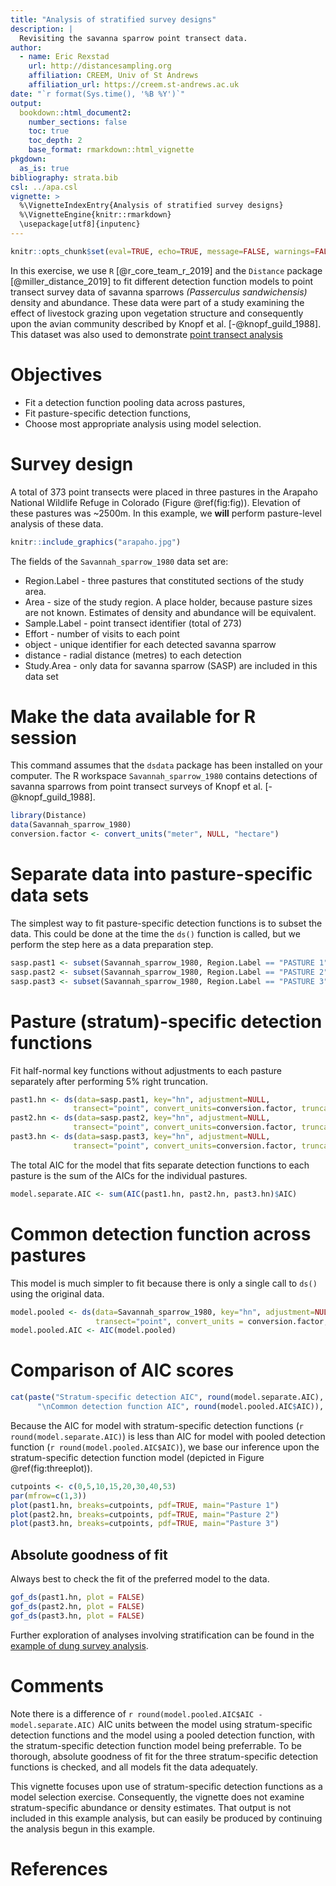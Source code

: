```yaml
---
title: "Analysis of stratified survey designs"
description: |
  Revisiting the savanna sparrow point transect data.
author:
  - name: Eric Rexstad 
    url: http://distancesampling.org
    affiliation: CREEM, Univ of St Andrews
    affiliation_url: https://creem.st-andrews.ac.uk
date: "`r format(Sys.time(), '%B %Y')`"
output: 
  bookdown::html_document2:
    number_sections: false
    toc: true
    toc_depth: 2
    base_format: rmarkdown::html_vignette
pkgdown:
  as_is: true   
bibliography: strata.bib
csl: ../apa.csl
vignette: >
  %\VignetteIndexEntry{Analysis of stratified survey designs}
  %\VignetteEngine{knitr::rmarkdown}
  \usepackage[utf8]{inputenc}
---
```


```r
knitr::opts_chunk$set(eval=TRUE, echo=TRUE, message=FALSE, warnings=FALSE)
```

In this exercise, we use `R` [@r_core_team_r_2019] and the `Distance` package [@miller_distance_2019] to fit different detection function models to point transect survey data of savanna sparrows *(Passerculus sandwichensis)* density and abundance.  These data were part of a study examining the effect of livestock grazing upon vegetation structure and consequently upon the avian community described by Knopf et al. [-@knopf_guild_1988].  This dataset was also used to demonstrate [point transect analysis](https://distancesampling.org/Distance/articles/web-only/points/pointtransects-distill.html)

# Objectives

- Fit a detection function pooling data across pastures,
- Fit pasture-specific detection functions,
- Choose most appropriate analysis using model selection.

# Survey design

A total of 373 point transects were placed in three pastures in the Arapaho National Wildlife Refuge in Colorado (Figure \@ref(fig:fig)).  Elevation of these pastures was ~2500m.  In this example, we **will** perform pasture-level analysis of these data.

```r
knitr::include_graphics("arapaho.jpg")
```


The fields of the `Savannah_sparrow_1980` data set are:

+ Region.Label - three pastures that constituted sections of the study area.  
+ Area - size of the study region. A place holder, because pasture sizes are not known.  Estimates of density and abundance will be equivalent. 
+ Sample.Label - point transect identifier (total of 273)
+ Effort - number of visits to each point
+ object - unique identifier for each detected savanna sparrow
+ distance - radial distance (metres) to each detection
+ Study.Area - only data for savanna sparrow (SASP) are included in this data set

# Make the data available for R session

This command assumes that the `dsdata` package has been installed on your computer. The R workspace `Savannah_sparrow_1980` contains detections of savanna sparrows from point transect surveys of Knopf et al. [-@knopf_guild_1988].

```r
library(Distance)
data(Savannah_sparrow_1980)
conversion.factor <- convert_units("meter", NULL, "hectare")
```


# Separate data into pasture-specific data sets

The simplest way to fit pasture-specific detection functions is to subset the data.  This could be done at the time the `ds()` function is called, but we perform the step here as a data preparation step.

```r
sasp.past1 <- subset(Savannah_sparrow_1980, Region.Label == "PASTURE 1")
sasp.past2 <- subset(Savannah_sparrow_1980, Region.Label == "PASTURE 2")
sasp.past3 <- subset(Savannah_sparrow_1980, Region.Label == "PASTURE 3")
```

# Pasture (stratum)-specific detection functions

Fit half-normal  key functions without adjustments to each pasture separately after performing 5\% right truncation.

```r
past1.hn <- ds(data=sasp.past1, key="hn", adjustment=NULL,
              transect="point", convert_units=conversion.factor, truncation="5%")
past2.hn <- ds(data=sasp.past2, key="hn", adjustment=NULL,
              transect="point", convert_units=conversion.factor, truncation="5%")
past3.hn <- ds(data=sasp.past3, key="hn", adjustment=NULL,
              transect="point", convert_units=conversion.factor, truncation="5%")
```

The total AIC for the model that fits separate detection functions to each pasture is the sum of the AICs for the individual pastures.

```r
model.separate.AIC <- sum(AIC(past1.hn, past2.hn, past3.hn)$AIC) 
```

#  Common detection function across pastures

This model is much simpler to fit because there is only a single call to `ds()` using the original data.

```r
model.pooled <- ds(data=Savannah_sparrow_1980, key="hn", adjustment=NULL,
                   transect="point", convert_units = conversion.factor, truncation = "5%")
model.pooled.AIC <- AIC(model.pooled)
```

# Comparison of AIC scores

```r
cat(paste("Stratum-specific detection AIC", round(model.separate.AIC),
      "\nCommon detection function AIC", round(model.pooled.AIC$AIC)), sep=" ")
```

Because the AIC for model with stratum-specific detection functions (`r round(model.separate.AIC)`) is less than AIC for model with pooled detection function (`r round(model.pooled.AIC$AIC)`), we base our inference upon the stratum-specific detection function model (depicted in Figure \@ref(fig:threeplot)).

```r
cutpoints <- c(0,5,10,15,20,30,40,53)
par(mfrow=c(1,3))
plot(past1.hn, breaks=cutpoints, pdf=TRUE, main="Pasture 1")
plot(past2.hn, breaks=cutpoints, pdf=TRUE, main="Pasture 2")
plot(past3.hn, breaks=cutpoints, pdf=TRUE, main="Pasture 3")
```


## Absolute goodness of fit

Always best to check the fit of the preferred model to the data.

```r
gof_ds(past1.hn, plot = FALSE)
gof_ds(past2.hn, plot = FALSE)
gof_ds(past3.hn, plot = FALSE)
```

Further exploration of analyses involving stratification can be found in the [example of dung survey analysis](https://distancesampling.org/Distance/articles/web-only/multipliers/multipliers-distill.html).

# Comments

Note there is a difference of `r round(model.pooled.AIC$AIC - model.separate.AIC)` AIC units between the model using stratum-specific detection functions and the model using a pooled detection function, with the stratum-specific detection function model being preferrable.  To be thorough, absolute goodness of fit for the three stratum-specific detection functions is checked, and all models fit the data adequately.

This vignette focuses upon use of stratum-specific detection functions as a model selection exercise.  Consequently, the vignette does not examine stratum-specific abundance or density estimates.  That output is not included in this example analysis, but can easily be produced by continuing the analysis begun in this example.

# References